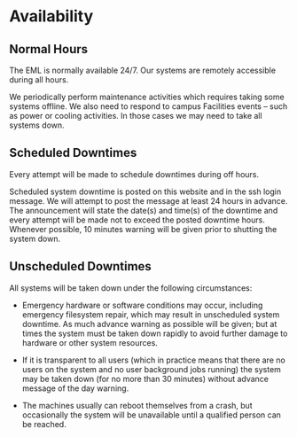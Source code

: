 # Availability

## Normal Hours

The EML is normally available 24/7. Our systems are remotely accessible during all hours.

We periodically perform maintenance activities which requires taking some systems offline. We also need to respond to campus Facilities events -- such as power or cooling activities. In those cases we may need to take all systems down.

## Scheduled Downtimes

Every attempt will be made to schedule downtimes during off hours.

Scheduled system downtime is posted on this website and in the ssh login
message. We will attempt to post the message at least 24 hours in advance. The
announcement will state the date(s) and time(s) of the downtime and every
attempt will be made not to exceed the posted downtime hours. Whenever
possible, 10 minutes warning will be given prior to shutting the system down.

## Unscheduled Downtimes

All systems will be taken down under the following circumstances:

 -  Emergency hardware or software conditions may occur, including
    emergency filesystem repair, which may result in unscheduled system
    downtime. As much advance warning as possible will be given; but at
    times the system must be taken down rapidly to avoid further damage
    to hardware or other system resources.

 -  If it is transparent to all users (which in practice means that
    there are no users on the system and no user background jobs
    running) the system may be taken down (for no more than 30 minutes)
    without advance message of the day warning.

 -  The machines usually can reboot themselves from a crash, but
    occasionally the system will be unavailable until a qualified person
    can be reached.
